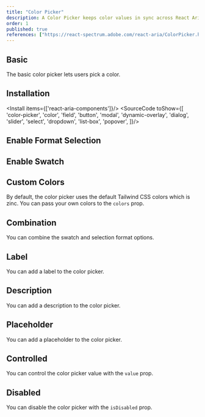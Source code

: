 ```yaml
---
title: "Color Picker"
description: A Color Picker keeps color values in sync across React Aria color components. It makes building color pickers with custom layouts a breeze through composition.
order: 1
published: true
references: ["https://react-spectrum.adobe.com/react-aria/ColorPicker.html"]
---
```


## Basic
The basic color picker lets users pick a color.
<How className='min-w-40' toUse="colors/color-picker-demo" />

## Installation
<Install items={['react-aria-components']}/>
<SourceCode toShow={[
  'color-picker',
  'color',
  'field',
  'button',
  'modal',
  'dynamic-overlay',
  'dialog',
  'slider',
  'select',
  'dropdown',
  'list-box',
  'popover',
]}/>

## Enable Format Selection
<How className='min-w-40' toUse="colors/color-picker-enable-selection-format-demo" />

## Enable Swatch
<How className='min-w-40' toUse="colors/color-picker-enable-swatch-demo" />

## Custom Colors
By default, the color picker uses the default Tailwind CSS colors which is zinc. You can pass your own colors to the `colors` prop.
<How className='min-w-40' toUse="colors/color-picker-custom-colors-demo" />

## Combination
You can combine the swatch and selection format options.
<How className='min-w-40' toUse="colors/color-picker-combination-demo" />

## Label
You can add a label to the color picker.
<How className='min-w-40' toUse="colors/color-picker-with-label-demo" />

## Description
You can add a description to the color picker.
<How className='min-w-40' toUse="colors/color-picker-with-description-demo" />

## Placeholder
You can add a placeholder to the color picker.
<How className='min-w-40' toUse="colors/color-picker-with-placeholder-demo" />

## Controlled
You can control the color picker value with the `value` prop.
<How className='min-w-40' toUse="colors/color-picker-controlled-demo" />

## Disabled
You can disable the color picker with the `isDisabled` prop.
<How className='min-w-40' toUse="colors/color-picker-disabled-demo" />
